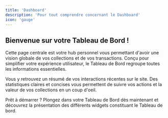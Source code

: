 ```yaml
---
title: 'Dashboard'
description: 'Pour tout comprendre concernant le Dashboard'
icon: 'gauge'
---
```

## Bienvenue sur votre Tableau de Bord !

Cette page centrale est votre hub personnel vous permettant d'avoir une vision globale de vos collections et de vos transactions. Conçu pour simplifier votre expérience utilisateur, le Tableau de Bord regroupe toutes les informations essentielles.

Vous y retrouvez un résumé de vos interactions récentes sur le site. Des statistiques claires et concises vous permettent de suivre vos actions et la valeur de vos collections en un coup d'oeil.

Prêt à démarrer ? Plongez dans votre Tableau de Bord dès maintenant et découvrez la présentation des différents widgets constituant le Tableau de bord.